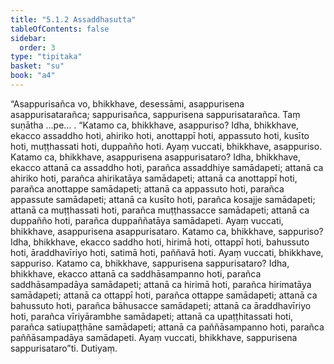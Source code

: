```yaml
---
title: "5.1.2 Assaddhasutta"
tableOfContents: false
sidebar:
  order: 3
type: "tipitaka"
basket: "su"
book: "a4"
---
```



<DynamicBreadcrumb />

<Division number="202" book="a4">

<Paragraph number="1316" book="a4">
“Asappurisañca vo, bhikkhave, desessāmi, asappurisena asappurisatarañca; sappurisañca, sappurisena sappurisatarañca. Taṃ suṇātha …pe… .
</Paragraph>

<Paragraph number="1317" book="a4">
“Katamo ca, bhikkhave, asappuriso? Idha, bhikkhave, ekacco assaddho hoti, ahiriko hoti, anottappī hoti, appassuto hoti, kusīto hoti, muṭṭhassati hoti, duppañño hoti. Ayaṃ vuccati, bhikkhave, asappuriso.
</Paragraph>

<Paragraph number="1318" book="a4">
Katamo ca, bhikkhave, asappurisena asappurisataro? Idha, bhikkhave, ekacco attanā ca assaddho hoti, parañca assaddhiye samādapeti; attanā ca ahiriko hoti, parañca ahirikatāya samādapeti; attanā ca anottappī hoti, parañca anottappe samādapeti; attanā ca appassuto hoti, parañca appassute samādapeti; attanā ca kusīto hoti, parañca kosajje samādapeti; attanā ca muṭṭhassati hoti, parañca muṭṭhassacce samādapeti; attanā ca duppañño hoti, parañca duppaññatāya samādapeti. Ayaṃ vuccati, bhikkhave, asappurisena asappurisataro.
</Paragraph>

<Paragraph number="1319" book="a4">
Katamo ca, bhikkhave, sappuriso? Idha, bhikkhave, ekacco saddho hoti, hirimā hoti, ottappī hoti, bahussuto hoti, āraddhavīriyo hoti, satimā hoti, paññavā hoti. Ayaṃ vuccati, bhikkhave, sappuriso.
</Paragraph>

<Paragraph number="1320" book="a4">
Katamo ca, bhikkhave, sappurisena sappurisataro? Idha, bhikkhave, ekacco attanā ca saddhāsampanno hoti, parañca saddhāsampadāya samādapeti; attanā ca hirimā hoti, parañca hirimatāya samādapeti; attanā ca ottappī hoti, parañca ottappe samādapeti; attanā ca bahussuto hoti, parañca bāhusacce samādapeti; attanā ca āraddhavīriyo hoti, parañca vīriyārambhe samādapeti; attanā ca upaṭṭhitassati hoti, parañca satiupaṭṭhāne samādapeti; attanā ca paññāsampanno hoti, parañca paññāsampadāya samādapeti. Ayaṃ vuccati, bhikkhave, sappurisena sappurisataro”ti.

</Paragraph>
</Division>

<Paragraph number="1321" type="center" book="a4">
Dutiyaṃ.
</Paragraph>